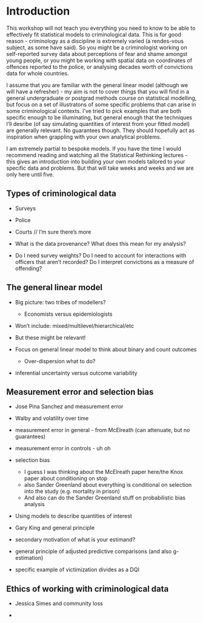 # Introduction

This workshop will not teach you everything you need to know to be able to effectively fit statistical models to criminological data. This is for good reason - criminology as a discipline is extremely varied (a rendes-vous subject, as some have said). So you might be a criminologist working on self-reported survey data about perceptions of fear and shame amongst young people, or you might be working with spatial data on coordinates of offences reported to the police, or analysing decades worth of convictions data for whole countries.

I assume that you are familiar with the general linear model (although we will have a refresher) - my aim is not to cover things that you will find in a general undergraduate or postgrad methods course on statistical modelling, but focus on a set of illustratons of some specific problems that can arise in some criminological contexts. I've tried to pick examples that are both specific enough to be illuminating, but general enough that the techniques I'll desribe (of say simulating quantities of interest from your fitted model) are generally relevant. No guarantees though. They should hopefully act as inspiration when grappling with your own analytical problems.

I am extremely partial to bespoke models. If you have the time I would recommend reading and watching all the Statistical Rethinking lectures - this gives an introduction into building your own models tailored to your specific data and problems. But that will take weeks and weeks and we are only here until five.

## Types of criminological data

-   Surveys

-   Police

-   Courts // I'm sure there's more

-   What is the data provenance? What does this mean for my analysis?

-   Do I need survey weights? Do I need to account for interactions with officers that aren't recorded? Do I interpret convictions as a measure of offending?

## The general linear model

-   Big picture: two tribes of modellers?

    -   Economists versus epidemiologists

-   Won't include: mixed/multilevel/hierarchical/etc

-   But these might be relevant!

-   Focus on general linear model to think about binary and count outcomes

    -   Over-dispersion what to do?

-   inferential uncertainty versus outcome variability

## Measurement error and selection bias

-   Jose Pina Sanchez and measurement error

- Walby and volatility over time


-   measurement error in general - from McElreath (can attenuate, but no guarantees)

-   measurement error in controls - uh oh

-   selection bias

    -   I guess I was thinking about the McElreath paper here/the Knox paper about conditioning on stop
    -   also Sander Greenland about everything is conditional on selection into the study (e.g. mortality in prison)
    - And also can do the Sander Greenland stuff on probabilistic bias analysis

-   Using models to describe quantities of interest

-   Gary King and general principle

-   secondary motivation of what is your estimand?

-   general principle of adjusted predictive comparisons (and also g-estimation)

-   specific example of victimization divides as a DQI

## Ethics of working with criminological data

-   Jessica Simes and community loss

-   
